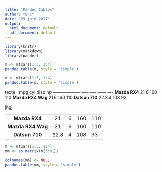 ```yaml
---
title: "Pandoc Tables"
author: "BFC"
date: "29 juin 2017"
output:
  html_document: default
  pdf_document: default
---
```



```r
library(knitr)
library(markdown)
library(pander)
```


```r
m <- mtcars[1:3, 1:4]
pandoc.table(m, style = 'simple')
```

```r
m <- mtcars[1:3, 1:4]
pandoc.table(m, style = 'simple')
```
 
 texte
       &nbsp;         mpg   cyl   disp   hp 
------------------- ----- ----- ------ ----
   **Mazda RX4**     21     6    160   110 
 **Mazda RX4 Wag**   21     6    160   110 
  **Datsun 710**    22.8    4    108    93 
  
jhgj  

------------------- ----- ----- ------ ----
   **Mazda RX4**     21     6    160   110 
 **Mazda RX4 Wag**   21     6    160   110 
  **Datsun 710**    22.8    4    108    93 
------------------- ----- ----- ------ ----


```r
m <- mtcars[1:3, 1:4]
mm <- as.matrix(m[3:8,])

colnames(mm) <- NULL
pandoc.table(mm, style = 'simple')

```
